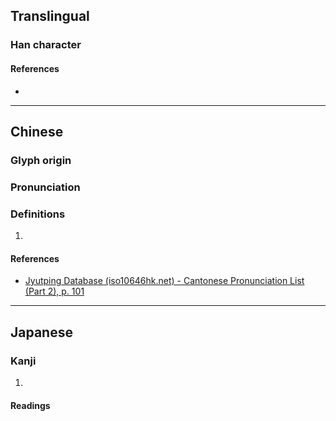 {{character info/new}}
==Translingual==

===Han character===
{{Han char|rn=46|rad=山|as=15|sn=18|four=22253|canj=UFGI|ids=⿱山⿰雀戈}}

====References====
* {{Han ref|kx=0322.061|dkj=08581|hdz=10804.120|uh=5DC0|ud=24000|bh=EFC4|bd=61380}}

----

==Chinese==
{{zh-forms}}

===Glyph origin===
{{Han etym}}

===Pronunciation===
{{zh-pron
|m=jié
|c=zit3
|mc=y
|oc=y
|cat=
}}

===Definitions===
{{zh-hanzi}}

# {{rfdef|zh}}

====References====
* [http://www.iso10646hk.net/jp/document/download.jsp Jyutping Database (iso10646hk.net) - Cantonese Pronunciation List (Part 2), p. 101]

----

==Japanese==

===Kanji===
{{ja-kanji|grade=|rs=山15}}

# {{rfdef|ja|sort=山15}}

====Readings====
{{ja-readings|on=[[さつ]] (satsu), [[ざち]] (zachi), [[せつ]] (setsu), [[ぜち]] (zechi)|kun=}}